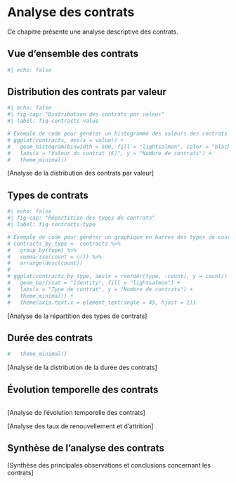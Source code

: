 # Analyse des contrats

Ce chapitre présente une analyse descriptive des contrats.

## Vue d'ensemble des contrats

```r
#| echo: false

```

## Distribution des contrats par valeur

```r
#| echo: false
#| fig-cap: "Distribution des contrats par valeur"
#| label: fig-contracts-value

# Exemple de code pour générer un histogramme des valeurs des contrats
# ggplot(contracts, aes(x = value)) +
#   geom_histogram(binwidth = 500, fill = "lightsalmon", color = "black") +
#   labs(x = "Valeur du contrat (€)", y = "Nombre de contrats") +
#   theme_minimal()
```

\[Analyse de la distribution des contrats par valeur\]

## Types de contrats

```r
#| echo: false
#| fig-cap: "Répartition des types de contrats"
#| label: fig-contracts-type

# Exemple de code pour générer un graphique en barres des types de contrats
# contracts_by_type <- contracts %>%
#   group_by(type) %>%
#   summarise(count = n()) %>%
#   arrange(desc(count))
# 
# ggplot(contracts_by_type, aes(x = reorder(type, -count), y = count)) +
#   geom_bar(stat = "identity", fill = "lightsalmon") +
#   labs(x = "Type de contrat", y = "Nombre de contrats") +
#   theme_minimal() +
#   theme(axis.text.x = element_text(angle = 45, hjust = 1))
```

\[Analyse de la répartition des types de contrats\]

## Durée des contrats

```r

#   theme_minimal()
```

\[Analyse de la distribution de la durée des contrats\]

## Évolution temporelle des contrats

```r

```

\[Analyse de l'évolution temporelle des contrats\]

\[Analyse des taux de renouvellement et d'attrition\]

## Synthèse de l'analyse des contrats

\[Synthèse des principales observations et conclusions concernant les contrats\]
